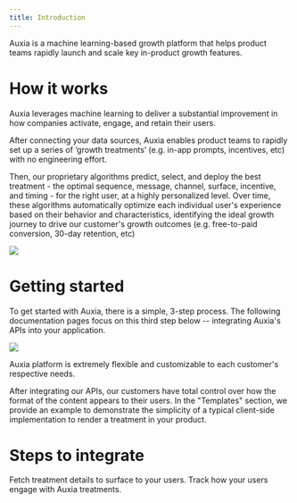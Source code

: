 ```yaml
---
title: Introduction
---
```

Auxia is a machine learning-based growth platform that helps product teams rapidly launch and scale key in-product growth features.

# How it works
Auxia leverages machine learning to deliver a substantial improvement in how companies activate, engage, and retain their users.

After connecting your data sources, Auxia enables product teams to rapidly set up a series of ‘growth treatments’ (e.g. in-app prompts, incentives, etc) with no engineering effort.

Then, our proprietary algorithms predict, select, and deploy the best treatment - the optimal sequence, message, channel, surface, incentive, and timing - for the right user, at a highly personalized level. Over time, these algorithms automatically optimize each individual user's experience based on their behavior and characteristics, identifying the ideal growth journey to drive our customer's growth outcomes (e.g. free-to-paid conversion, 30-day retention, etc)

<img src="/images/How_It_Works_New.png" />

# Getting started

To get started with Auxia, there is a simple, 3-step process. The following documentation pages focus on this third step below -- integrating Auxia's APIs into your application.

<img src="/images/Getting_Started_New.png" />

Auxia platform is extremely flexible and customizable to each customer's respective needs.

After integrating our APIs, our customers have total control over how the format of the content appears to their users. In the "Templates" section, we provide an example to demonstrate the simplicity of a typical client-side implementation to render a treatment in your product.

# Steps to integrate

<CardGroup cols={1}>
  <Card title="Get Treatments" icon="mobile-notch" href="https://auxiainc.mintlify.app/api-reference/get-treatments">
    Fetch treatment details to surface to your users.
  </Card>
  <Card title="Log Treatment Interactions" icon="chart-mixed" iconType="duotone" href="https://auxiainc.mintlify.app/api-reference/log-treatment-interactions">
    Track how your users engage with Auxia treatments.
  </Card>
</CardGroup>
